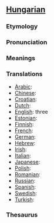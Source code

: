 ==[[Hungarian]]==
===Etymology===
===Pronunciation===
===Meanings===
===Translations===

*[[Arabic]]:
*[[Chinese]]:
*[[Croatian]]: 
*[[Dutch]]: 
*[[English]]: three
*[[Estonian]]:
*[[Finnish]]: 
*[[French]]: 
*[[German]]:
*[[Hebrew]]: 
*[[Irish]]: 
*[[Italian]]: 
*[[Japanese]]: 
*[[Polish]]: 
*[[Romanian]]: 
*[[Russian]]:
*[[Spanish]]:
*[[Swedish]]: 
*[[Turkish]]: 

===Thesaurus===